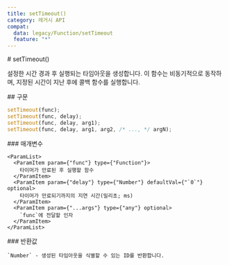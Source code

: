```yaml
---
title: setTimeout()
category: 레거시 API
compat:
  data: legacy/Function/setTimeout
  feature: "*"
---
```


<Section>
  # setTimeout()

  설정한 시간 경과 후 실행되는 타임아웃을 생성합니다. 이 함수는 비동기적으로 동작하며, 지정된 시간이 지난 후에 콜백 함수를 실행합니다.
</Section>
<Section>
  ## 구문

  ~~~js
  setTimeout(func);
  setTimeout(func, delay);
  setTimeout(func, delay, arg1);
  setTimeout(func, delay, arg1, arg2, /* ..., */ argN);
  ~~~

  <Section>
    ### 매개변수

    <ParamList>
      <ParamItem param={"func"} type={"Function"}>
        타이머가 만료된 후 실행할 함수
      </ParamItem>
      <ParamItem param={"delay"} type={"Number"} defaultVal={"`0`"} optional>
        타이머가 만료되기까지의 지연 시간(밀리초; ms)
      </ParamItem>
      <ParamItem param={"...args"} type={"any"} optional>
        `func`에 전달할 인자
      </ParamItem>
    </ParamList>
  </Section>
  <Section>
    ### 반환값

    `Number` - 생성된 타임아웃을 식별할 수 있는 ID를 반환합니다.
  </Section>
</Section>